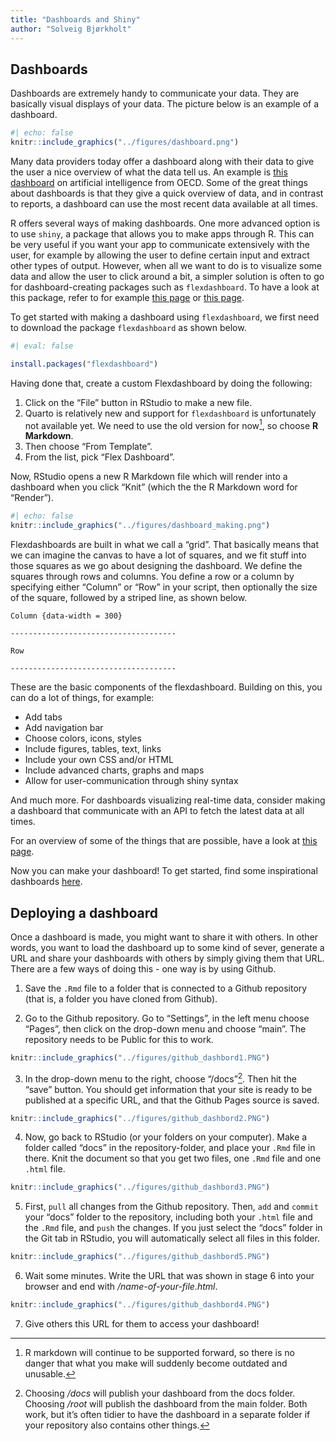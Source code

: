 ```yaml
---
title: "Dashboards and Shiny"
author: "Solveig Bjørkholt"
---
```


## Dashboards

Dashboards are extremely handy to communicate your data. They are basically visual displays of your data. The picture below is an example of a dashboard.

```r
#| echo: false
knitr::include_graphics("../figures/dashboard.png")
```


Many data providers today offer a dashboard along with their data to give the user a nice overview of what the data tell us. An example is [this dashboard](https://oecd.ai/en/policy-areas) on artificial intelligence from OECD. Some of the great things about dashboards is that they give a quick overview of data, and in contrast to reports, a dashboard can use the most recent data available at all times. 

R offers several ways of making dashboards. One more advanced option is to use `shiny`, a package that allows you to make apps through R. This can be very useful if you want your app to communicate extensively with the user, for example by allowing the user to define certain input and extract other types of output. However, when all we want to do is to visualize some data and allow the user to click around a bit, a simpler solution is often to go for dashboard-creating packages such as `flexdashboard`. To have a look at this package, refer to for example [this page](https://pkgs.rstudio.com/flexdashboard/) or [this page](https://bookdown.org/yihui/rmarkdown/dashboards.html). 

To get started with making a dashboard using `flexdashboard`, we first need to download the package `flexdashboard` as shown below.

```r
#| eval: false

install.packages("flexdashboard")

```

Having done that, create a custom Flexdashboard by doing the following:

1. Click on the "File" button in RStudio to make a new file. 
2. Quarto is relatively new and support for `flexdashboard` is unfortunately not available yet. We need to use the old version for now^[R markdown will continue to be supported forward, so there is no danger that what you make will suddenly become outdated and unusable.], so choose **R Markdown**. 
3. Then choose "From Template". 
4. From the list, pick "Flex Dashboard". 

Now, RStudio opens a new R Markdown file which will render into a dashboard when you click "Knit" (which the the R Markdown word for "Render"). 

```r
#| echo: false
knitr::include_graphics("../figures/dashboard_making.png")
```

Flexdashboards are built in what we call a "grid". That basically means that we can imagine the canvas to have a lot of squares, and we fit stuff into those squares as we go about designing the dashboard. We define the squares through rows and columns. You define a row or a column by specifying either "Column" or "Row" in your script, then optionally the size of the square, followed by a striped line, as shown below.

`Column {data-width = 300}`

`-------------------------------------`

`Row`

`-------------------------------------`

These are the basic components of the flexdashboard. Building on this, you can do a lot of things, for example:

 - Add tabs
 - Add navigation bar
 - Choose colors, icons, styles
 - Include figures, tables, text, links
 - Include your own CSS and/or HTML
 - Include advanced charts, graphs and maps
 - Allow for user-communication through shiny syntax

And much more. For dashboards visualizing real-time data, consider making a dashboard that communicate with an API to fetch the latest data at all times.  

For an overview of some of the things that are possible, have a look at [this page](https://pkgs.rstudio.com/flexdashboard/articles/using.html). 

Now you can make your dashboard! To get started, find some inspirational dashboards [here](https://rstudio.github.io/flexdashboard/articles/examples.html). 

## Deploying a dashboard

Once a dashboard is made, you might want to share it with others. In other words, you want to load the dashboard up to some kind of sever, generate a URL and share your dashboards with others by simply giving them that URL. There are a few ways of doing this - one way is by using Github.

1. Save the `.Rmd` file to a folder that is connected to a Github repository (that is, a folder you have cloned from Github).

2. Go to the Github repository. Go to "Settings", in the left menu choose "Pages", then click on the drop-down menu and choose "main". The repository needs to be Public for this to work.

```r
knitr::include_graphics("../figures/github_dashbord1.PNG")
```


3. In the drop-down menu to the right, choose "/docs"^[Choosing */docs* will publish your dashboard from the docs folder. Choosing */root* will publish the dashboard from the main folder. Both work, but it's often tidier to have the dashboard in a separate folder if your repository also contains other things.]. Then hit the "save" button. You should get information that your site is ready to be published at a specific URL, and that the Github Pages source is saved. 

```r
knitr::include_graphics("../figures/github_dashbord2.PNG")
```


4. Now, go back to RStudio (or your folders on your computer). Make a folder called "docs" in the repository-folder, and place your `.Rmd` file in there. Knit the document so that you get two files, one `.Rmd` file and one `.html` file.

```r
knitr::include_graphics("../figures/github_dashbord3.PNG")
```


5. First, `pull` all changes from the Github repository. Then, `add` and `commit` your "docs" folder to the repository, including both your `.html` file and the `.Rmd` file, and `push` the changes. If you just select the "docs" folder in the Git tab in RStudio, you will automatically select all files in this folder.

```r
knitr::include_graphics("../figures/github_dashbord5.PNG")
```


6. Wait some minutes. Write the URL that was shown in stage 6 into your browser and end with */name-of-your-file.html*. 

```r
knitr::include_graphics("../figures/github_dashbord4.PNG")
```


7. Give others this URL for them to access your dashboard!